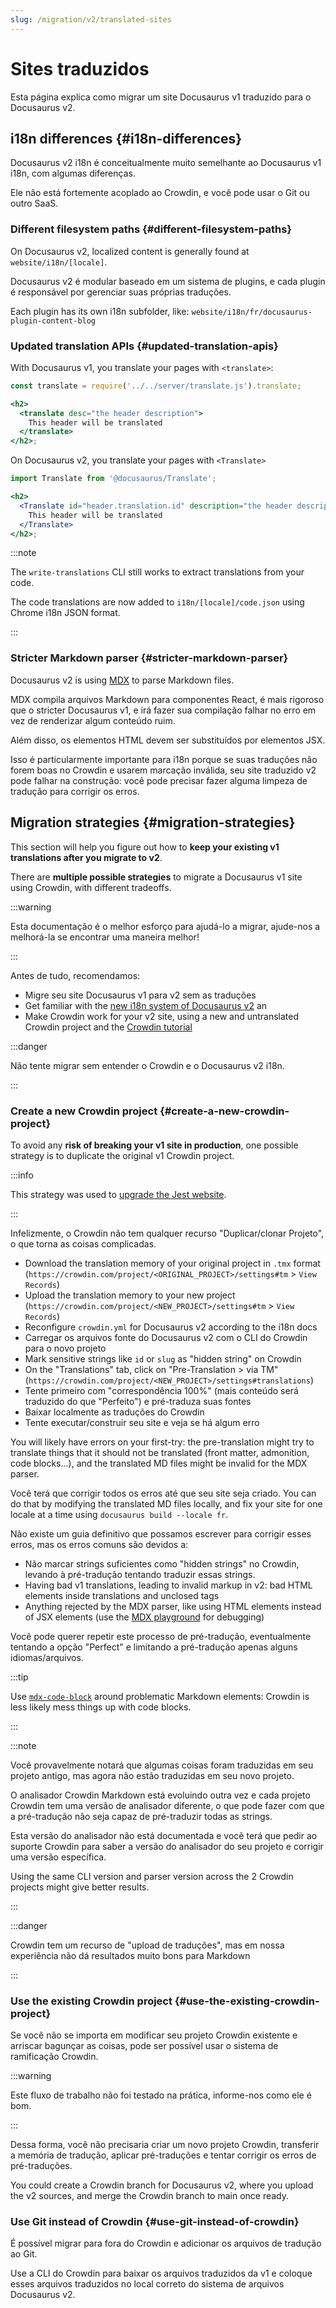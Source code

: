 ```yaml
---
slug: /migration/v2/translated-sites
---
```


# Sites traduzidos

Esta página explica como migrar um site Docusaurus v1 traduzido para o Docusaurus v2.

## i18n differences {#i18n-differences}

Docusaurus v2 i18n é conceitualmente muito semelhante ao Docusaurus v1 i18n, com algumas diferenças.

Ele não está fortemente acoplado ao Crowdin, e você pode usar o Git ou outro SaaS.

### Different filesystem paths {#different-filesystem-paths}

On Docusaurus v2, localized content is generally found at `website/i18n/[locale]`.

Docusaurus v2 é modular baseado em um sistema de plugins, e cada plugin é responsável por gerenciar suas próprias traduções.

Each plugin has its own i18n subfolder, like: `website/i18n/fr/docusaurus-plugin-content-blog`

### Updated translation APIs {#updated-translation-apis}

With Docusaurus v1, you translate your pages with `<translate>`:

```jsx
const translate = require('../../server/translate.js').translate;

<h2>
  <translate desc="the header description">
    This header will be translated
  </translate>
</h2>;
```

On Docusaurus v2, you translate your pages with `<Translate>`

```jsx
import Translate from '@docusaurus/Translate';

<h2>
  <Translate id="header.translation.id" description="the header description">
    This header will be translated
  </Translate>
</h2>;
```

:::note

The `write-translations` CLI still works to extract translations from your code.

The code translations are now added to `i18n/[locale]/code.json` using Chrome i18n JSON format.

:::

### Stricter Markdown parser {#stricter-markdown-parser}

Docusaurus v2 is using [MDX](https://mdxjs.com/) to parse Markdown files.

MDX compila arquivos Markdown para componentes React, é mais rigoroso que o stricter Docusaurus v1, e irá fazer sua compilação falhar no erro em vez de renderizar algum conteúdo ruim.

Além disso, os elementos HTML devem ser substituídos por elementos JSX.

Isso é particularmente importante para i18n porque se suas traduções não forem boas no Crowdin e usarem marcação inválida, seu site traduzido v2 pode falhar na construção: você pode precisar fazer alguma limpeza de tradução para corrigir os erros.

## Migration strategies {#migration-strategies}

This section will help you figure out how to **keep your existing v1 translations after you migrate to v2**.

There are **multiple possible strategies** to migrate a Docusaurus v1 site using Crowdin, with different tradeoffs.

:::warning

Esta documentação é o melhor esforço para ajudá-lo a migrar, ajude-nos a melhorá-la se encontrar uma maneira melhor!

:::

Antes de tudo, recomendamos:

- Migre seu site Docusaurus v1 para v2 sem as traduções
- Get familiar with the [new i18n system of Docusaurus v2](../../i18n/i18n-introduction.mdx) an
- Make Crowdin work for your v2 site, using a new and untranslated Crowdin project and the [Crowdin tutorial](../../i18n/i18n-crowdin.mdx)

:::danger

Não tente migrar sem entender o Crowdin e o Docusaurus v2 i18n.

:::

### Create a new Crowdin project {#create-a-new-crowdin-project}

To avoid any **risk of breaking your v1 site in production**, one possible strategy is to duplicate the original v1 Crowdin project.

:::info

This strategy was used to [upgrade the Jest website](https://jestjs.io/blog/2021/03/09/jest-website-upgrade).

:::

Infelizmente, o Crowdin não tem qualquer recurso "Duplicar/clonar Projeto", o que torna as coisas complicadas.

- Download the translation memory of your original project in `.tmx` format (`https://crowdin.com/project/<ORIGINAL_PROJECT>/settings#tm` > `View Records`)
- Upload the translation memory to your new project (`https://crowdin.com/project/<NEW_PROJECT>/settings#tm` > `View Records`)
- Reconfigure `crowdin.yml` for Docusaurus v2 according to the i18n docs
- Carregar os arquivos fonte do Docusaurus v2 com o CLI do Crowdin para o novo projeto
- Mark sensitive strings like `id` or `slug` as "hidden string" on Crowdin
- On the "Translations" tab, click on "Pre-Translation > via TM" (`https://crowdin.com/project/<NEW_PROJECT>/settings#translations`)
- Tente primeiro com "correspondência 100%" (mais conteúdo será traduzido do que "Perfeito") e pré-traduza suas fontes
- Baixar localmente as traduções do Crowdin
- Tente executar/construir seu site e veja se há algum erro

You will likely have errors on your first-try: the pre-translation might try to translate things that it should not be translated (front matter, admonition, code blocks...), and the translated MD files might be invalid for the MDX parser.

Você terá que corrigir todos os erros até que seu site seja criado. You can do that by modifying the translated MD files locally, and fix your site for one locale at a time using `docusaurus build --locale fr`.

Não existe um guia definitivo que possamos escrever para corrigir esses erros, mas os erros comuns são devidos a:

- Não marcar strings suficientes como "hidden strings" no Crowdin, levando à pré-tradução tentando traduzir essas strings.
- Having bad v1 translations, leading to invalid markup in v2: bad HTML elements inside translations and unclosed tags
- Anything rejected by the MDX parser, like using HTML elements instead of JSX elements (use the [MDX playground](https://mdxjs.com/playground/) for debugging)

Você pode querer repetir este processo de pré-tradução, eventualmente tentando a opção "Perfect" e limitando a pré-tradução apenas alguns idiomas/arquivos.

:::tip

Use [`mdx-code-block`](../../i18n/i18n-crowdin.mdx#mdx-solutions) around problematic Markdown elements: Crowdin is less likely mess things up with code blocks.

:::

:::note

Você provavelmente notará que algumas coisas foram traduzidas em seu projeto antigo, mas agora não estão traduzidas em seu novo projeto.

O analisador Crowdin Markdown está evoluindo outra vez e cada projeto Crowdin tem uma versão de analisador diferente, o que pode fazer com que a pré-tradução não seja capaz de pré-traduzir todas as strings.

Esta versão do analisador não está documentada e você terá que pedir ao suporte Crowdin para saber a versão do analisador do seu projeto e corrigir uma versão específica.

Using the same CLI version and parser version across the 2 Crowdin projects might give better results.

:::

:::danger

Crowdin tem um recurso de "upload de traduções", mas em nossa experiência não dá resultados muito bons para Markdown

:::

### Use the existing Crowdin project {#use-the-existing-crowdin-project}

Se você não se importa em modificar seu projeto Crowdin existente e arriscar bagunçar as coisas, pode ser possível usar o sistema de ramificação Crowdin.

:::warning

Este fluxo de trabalho não foi testado na prática, informe-nos como ele é bom.

:::

Dessa forma, você não precisaria criar um novo projeto Crowdin, transferir a memória de tradução, aplicar pré-traduções e tentar corrigir os erros de pré-traduções.

You could create a Crowdin branch for Docusaurus v2, where you upload the v2 sources, and merge the Crowdin branch to main once ready.

### Use Git instead of Crowdin {#use-git-instead-of-crowdin}

É possível migrar para fora do Crowdin e adicionar os arquivos de tradução ao Git.

Use a CLI do Crowdin para baixar os arquivos traduzidos da v1 e coloque esses arquivos traduzidos no local correto do sistema de arquivos Docusaurus v2.
